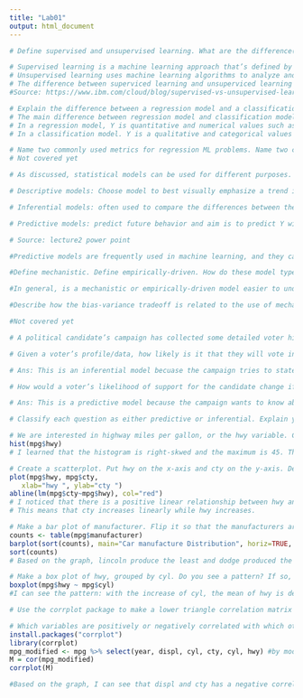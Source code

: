 ```yaml
---
title: "Lab01"
output: html_document
---
```


```r
# Define supervised and unsupervised learning. What are the difference(s) between them?
```


```r
# Supervised learning is a machine learning approach that’s defined by its use of labeled datasets. Supervised learning can be separated into two types of problems when data mining: classification and regression.
# Unsupervised learning uses machine learning algorithms to analyze and cluster unlabeled data sets. Unsupervised learning models are used for three main tasks: clustering, association and dimensionality reduction.
# The difference between superviced learning and unsuperviced learning is that supervised learning uses labeled input and output data, while an unsupervised learning algorithm does not.
#Source: https://www.ibm.com/cloud/blog/supervised-vs-unsupervised-learning
```


```r
# Explain the difference between a regression model and a classification model, specifically in the context of machine learning.
# The main difference between regression model and classification model is the data type of Y.
# In a regression model, Y is quantitative and numerical values such as price and blood preesure.
# In a classification model. Y is a qualitative and categorical values such as married/ not married.
```


```r
# Name two commonly used metrics for regression ML problems. Name two commonly used metrics for classification ML problems.
# Not covered yet
```


```r
# As discussed, statistical models can be used for different purposes. These purposes can generally be classified into the following three categories. Provide a brief description of each.

# Descriptive models: Choose model to best visually emphasize a trend in data

# Inferential models: often used to compare the differences between the treatment groups and aim is to testing theories, causal claims, stating relationship between outcome and predictor

# Predictive models: predict future behavior and aim is to predict Y with minimum reducible error

# Source: lecture2 power point
```


```r
#Predictive models are frequently used in machine learning, and they can usually be described as either mechanistic or empirically-driven. Answer the following questions.

#Define mechanistic. Define empirically-driven. How do these model types differ? How are they similar?

#In general, is a mechanistic or empirically-driven model easier to understand? Explain your choice.

#Describe how the bias-variance tradeoff is related to the use of mechanistic or empirically-driven models.

#Not covered yet
```


```r
# A political candidate’s campaign has collected some detailed voter history data from their constituents. The campaign is interested in two questions:

# Given a voter’s profile/data, how likely is it that they will vote in favor of the candidate?

# Ans: This is an inferential model becuase the campaign tries to state the relationship between the predictor and outcomes.

# How would a voter’s likelihood of support for the candidate change if they had personal contact with the candidate?

# Ans: This is a predictive model because the campaign wants to know about the voter's future behavior after they had personal contact with the candidate with a minimum reducible error.

# Classify each question as either predictive or inferential. Explain your reasoning for each.
```
```r
# We are interested in highway miles per gallon, or the hwy variable. Create a histogram of this variable. Describe what you see/learn.
hist(mpg$hwy)
# I learned that the histogram is right-skwed and the maximum is 45. The median number is between 20-25.
```


```r
# Create a scatterplot. Put hwy on the x-axis and cty on the y-axis. Describe what you notice. Is there a relationship between hwy and cty? What does this mean?
plot(mpg$hwy, mpg$cty,
   xlab="hwy ", ylab="cty ")
abline(lm(mpg$cty~mpg$hwy), col="red")
# I noticed that there is a positive linear relationship between hwy and cty.
# This means that cty increases linearly while hwy increases.
```
```r
# Make a bar plot of manufacturer. Flip it so that the manufacturers are on the y-axis. Order the bars by height. Which manufacturer produced the most cars? Which produced the least?
counts <- table(mpg$manufacturer)
barplot(sort(counts), main="Car manufacture Distribution", horiz=TRUE, las =2)
sort(counts)
# Based on the graph, lincoln produce the least and dodge produced the most.
```
```r
# Make a box plot of hwy, grouped by cyl. Do you see a pattern? If so, what?
boxplot(mpg$hwy ~ mpg$cyl)
#I can see the pattern: with the increase of cyl, the mean of hwy is decreasing and the range of each cyl group is also moving donward on the y-axis. There is a negative relationship between hwy and cyl.
```
```r
# Use the corrplot package to make a lower triangle correlation matrix of the mpg dataset. (Hint: You can find information on the package here.)

# Which variables are positively or negatively correlated with which others? Do these relationships make sense to you? Are there any that surprise you?
install.packages("corrplot")
library(corrplot)
mpg_modified <- mpg %>% select(year, displ, cyl, cty, cyl, hwy) #by modifing the table, I only take the numerical values to do a corrplot, we can also try to transform categorical data to numerical data like 1 and 0
M = cor(mpg_modified)
corrplot(M)

#Based on the graph, I can see that displ and cty has a negative correlation, cty and cyl has a negative correlation. cyl and year has a weak position correlation. displ and year has a weak positive correlation. cty and year does not have a mentionable correlation. hwy has a negative correlation with displ. cyl has a negative correlation with hwy. cty has a positive relationship with hwy. These correlations make sense to me. If a car has a low cty, then it is reasonable that it has a low hwy as well. Their relationship is positive for sure. I do not have any surprise since car pollution is not a new topic and we covered it in previous pstat class.
```


